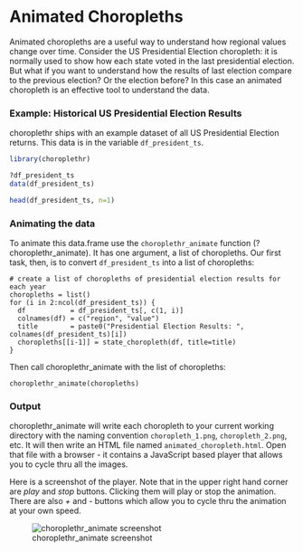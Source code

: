 <!--
  %\VignetteEngine{knitr}
%\VignetteIndexEntry{i) Animated Choropleths}
-->
  
Animated Choropleths
========================================================
  
  Animated choropleths are a useful way to understand how regional values change over time.  Consider the US Presidential Election choropleth: it is normally used to show how each state voted in the last presidential election.  But what if you want to understand how the results of last election compare to the previous election? Or the election before?  In this case an animated choropleth is an effective tool to understand the data.

### Example: Historical US Presidential Election Results
choroplethr ships with an example dataset of all US Presidential Election returns. This data is in the variable `df_president_ts`.

```r
library(choroplethr)

?df_president_ts
data(df_president_ts)

head(df_president_ts, n=1)
```

### Animating the data

To animate this data.frame use the `choroplethr_animate` function (?choroplethr_animate).  It has one argument, a list of choropleths.  Our first task, then, is to convert `df_president_ts` into a list of choropleths:
  
```
# create a list of choropleths of presidential election results for each year
choropleths = list()
for (i in 2:ncol(df_president_ts)) {
  df           = df_president_ts[, c(1, i)]
  colnames(df) = c("region", "value")
  title        = paste0("Presidential Election Results: ", colnames(df_president_ts)[i])
  choropleths[[i-1]] = state_choropleth(df, title=title)
}
```

Then call choroplethr_animate with the list of choropleths:
  
```
choroplethr_animate(choropleths)
```

### Output

choroplethr_animate will write each choropleth to your current working directory with the naming convention `choropleth_1.png`, `choropleth_2.png`, etc.  It will then write an HTML file named `animated_choropleth.html`.  Open that file with a browser - it contains a JavaScript based player that allows you to cycle thru all the images. 

Here is a screenshot of the player.  Note that in the upper right hand corner are _play_ and _stop_ buttons.  Clicking them will play or stop the animation.  There are also _+_ and _-_ buttons which allow you to cycle thru the animation at your own speed.

![choroplethr_animate screenshot](https://raw.githubusercontent.com/trulia/choroplethr/10e5e8447c24ef4ca8494eaa35ece8585e091993/wiki-images/animation-screenshot.png)